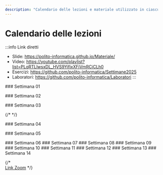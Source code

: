 ```yaml
---
description: "Calendario delle lezioni e materiale utilizzato in ciascuna lezione"
---
```



# Calendario delle lezioni

:::info Link diretti
- Slide: https://polito-informatica.github.io/Materiale/
- Video: https://youtube.com/playlist?list=PLqRTLlwsxDL_HVS9YifixXFjVmRCiCLh0
- Esercizi: https://github.com/polito-informatica/Settimane2025
- Laboratori: https://github.com/polito-informatica/Laboratori
:::


<LectureTable defaultTeacher="" defaultType="Lezione">

<LectureDivider>
### Settimana 01
</LectureDivider>

<LectureRow
    date="22/09/2025" time="16:00-17:30"
    topic="L01a Introduzione al corso"
    teacher="Fulvio Corno"
    pdf="https://polito-informatica.github.io/Materiale/Unita'%200%20-%20Introduzione%20al%20corso%20(Corno).pdf"
    video='https://youtu.be/7v8uqqdhk90'
/>

<LectureRow
    date="22/09/2025" 
    topic="L01b L'ecosistema Python"
    type='Video'
    teacher="Fulvio Corno"
    video='https://youtu.be/dNYvofNN98c'
/>

<LectureRow
    date="22/09/2025" 
    topic="L01c Informazioni pratiche"
    type='Video'
    teacher="Fulvio Corno"
    video='https://youtu.be/xHqOVV2j1_M'
/>

<LectureRow
    date="24/09/2025"  time='11:30-13:00'
    topic="L02 Programmazione, Algoritmi, Pseudo-Codice, Diagrammi di flusso"
    type='Lezione'
    pdf='https://polito-informatica.github.io/Materiale/P1-La_Programmazione.pdf'
    teacher='Roberta Bardini'
    video='https://youtu.be/QibMjDdv7Xw'
/>

<LectureRow
    date="24/09/2025" time='13:00-14:30'
    topic="L03 Primi passi con Python"
    type='Lezione'
    teacher='Fulvio Corno'
    video='https://youtu.be/AvG5sMP13A4'
/>

<LectureRow 
    date='' time=''
    topic='Esercizi della settimana'
    teacher='' type=''
    github='https://github.com/polito-informatica/Settimane2025/tree/main/Settimana01'
/>

<LectureDivider>
### Settimana 02
</LectureDivider>

<LectureRow
    date="29/09/2025" time="16:00-17:30"
    topic="L04 Variabili e valori. Numeri e espressioni"
    pdf='https://polito-informatica.github.io/Materiale/P2-Numeri_e_stringhe.pdf'
    teacher='Roberta Bardini'
    video='https://youtu.be/-senhwRU0no'
/>

<LectureRow
    date="01/10/2025"  time='11:30-13:00'
    topic="L05 Funzioni di libreria standard. Esercizio sulle espressioni 'Piastrelle'."
    teacher='Fulvio Corno'
    video='https://youtu.be/bIWgZEoZZmA'
 />

<LectureRow
    date="01/10/2025" time='13:00-14:30'
    topic="L06 Operazioni sulle stringhe"
    teacher='Fulvio Corno'
    video='https://youtu.be/3ttBVbba-tE'
/>

<LectureRow
    date="01/10/2025" time='16:00-17:30'
    topic="Lab 1 - Squadra 3 - Flow Chart e primi programmi"
    pdf='https://github.com/polito-informatica/Laboratori/blob/main/Lab01/Lab01_testo.pdf?raw=true'
    type='Laboratorio'
    teacher='Giulia Masi'
/>

<LectureRow
    date="02/10/2025" time='11:30-13:00'
    topic="Lab 1 - Squadra 1 - Flow Chart e primi programmi"
    pdf='https://github.com/polito-informatica/Laboratori/blob/main/Lab01/Lab01_testo.pdf?raw=true'
    type='Laboratorio'
    teacher='Giulia Masi'
/>

<LectureRow
    date="02/10/2025" time='13:00-14:30'
    topic="Lab 1 - Squadra 2 - Flow Chart e primi programmi"
    pdf='https://github.com/polito-informatica/Laboratori/blob/main/Lab01/Lab01_testo.pdf?raw=true'
    type='Laboratorio'
    teacher='Giulia Masi'
/>

<LectureRow 
    date='' time=''
    topic='Esercizi della settimana'
    teacher='' type=''
    github='https://github.com/polito-informatica/Settimane2025/tree/main/Settimana02'
/>


<LectureDivider>
### Settimana 03
</LectureDivider>

<LectureRow
    date="06/10/2025" time="14:30-16:00"
    topic="L07 Input. Esercizi sulle stringhe."
    pdf='https://polito-informatica.github.io/Materiale/P3-Decisioni.pdf'
    teacher='Roberta Bardini'
    video='https://youtu.be/XSq7Ut28EsM'
/>

<LectureRow
    date="06/10/2025" time="16:00-17:30"
    topic="L08 Costrutti condizionali"
    teacher='Fulvio Corno'
    video='https://youtu.be/IIywY6G3Grg'
/>

{/* <LectureRow
    date="08/10/2025"  time='11:30-13:00'
    topic="Lezione annullata (anticipata a lunedì 06/10)"
    teacher=''
    type=''
    variant='warning'
 /> */}


<LectureRow
    date="08/10/2025"  time='13:00-14:30'
    topic="L09 Espressioni booleane. Esercizio 'Briscola'"
    teacher='Fulvio Corno'
    github='https://github.com/polito-informatica/Settimane2025/blob/main/Settimana03/briscola.md'
    video='https://youtu.be/A1Lq34ke4ls'
 />


<LectureRow
    date="08/10/2025" time='16:00-17:30'
    topic="Lab 2 - Squadra 3 - Variabili ed espressioni"
    pdf='https://github.com/polito-informatica/Laboratori/blob/main/Lab02/Lab02_testo.pdf?raw=true'
    type='Laboratorio'
    teacher='Lorenzo Martini'
/>

<LectureRow
    date="09/10/2025" time='11:30-13:00'
    topic="Lab 2 - Squadra 1 - Variabili ed espressioni"
    pdf='https://github.com/polito-informatica/Laboratori/blob/main/Lab02/Lab02_testo.pdf?raw=true'
    type='Laboratorio'
    teacher='Giulia Masi'
/>

<LectureRow
    date="09/10/2025" time='13:00-14:30'
    topic="Lab 2 - Squadra 2 - Variabili ed espressioni"
    pdf='https://github.com/polito-informatica/Laboratori/blob/main/Lab02/Lab02_testo.pdf?raw=true'
    type='Laboratorio'
    teacher='Giulia Masi'
/>

<LectureRow 
    date='' time=''
    topic='Esercizi della settimana'
    teacher='' type=''
    github='https://github.com/polito-informatica/Settimane2025/tree/main/Settimana02'
/>

<LectureDivider>
### Settimana 04
</LectureDivider>

<LectureRow
    date="13/10/2025" time="(asincrono)"
    topic="L10 Rappresentazione dell'informazione. (Da visionare e studiare entro il 22/10)"
    pdf='https://polito-informatica.github.io/Materiale/T1-Rappresentazione_dati.pdf'
    video='https://youtu.be/QaNsS9asv6A'
    teacher='Fulvio Corno'
    type='Video'
    variant='info'
/>

<LectureRow
    date="15/10/2025"  time='11:30-13:00'
    topic="L11 Cicli while"
    pdf='https://polito-informatica.github.io/Materiale/P4-Cicli.pdf'
    teacher='Fulvio Corno'
    video='https://youtu.be/kTYNfUUjJ24'
 />

<LectureRow
    date="15/10/2025"  time='13:00-14:30'
    topic="L12 Esercizi su cicli while"
    teacher='Fulvio Corno'
    video='https://youtu.be/--G-KNkVl1A'
 />

<LectureRow
    date="15/10/2025" time='16:00-17:30'
    topic="Lab 3 - Squadra 3 - Costrutti condizionali"
    pdf='https://github.com/polito-informatica/Laboratori/blob/main/Lab03/Lab03_testo.pdf?raw=true'
    type='Laboratorio'
    teacher='Giulia Masi'
/>

<LectureRow
    date="16/10/2025" time='11:30-13:00'
    topic="Lab 3 - Squadra 1 - Costrutti condizionali"
    pdf='https://github.com/polito-informatica/Laboratori/blob/main/Lab03/Lab03_testo.pdf?raw=true'
    type='Laboratorio'
    teacher='Giulia Masi'
/>

<LectureRow
    date="16/10/2025" time='13:00-14:30'
    topic="Lab 3 - Squadra 2 - Costrutti condizionali"
    pdf='https://github.com/polito-informatica/Laboratori/blob/main/Lab03/Lab03_testo.pdf?raw=true'
    type='Laboratorio'
    teacher='Giulia Masi'
/>

<LectureRow 
    date='' time=''
    topic='Esercizi della settimana'
    teacher='' type=''
    github='https://github.com/polito-informatica/Settimane2025/tree/main/Settimana04'
/>



<LectureDivider>
### Settimana 05
</LectureDivider>


<LectureRow
    date="20/10/2025" time="16:00-17:30"
    topic="L13 Esercizi sui cicli"
    type='Esercitazione'
    teacher='Roberta Bardini'
    video='https://youtu.be/7onYntez19w'
/>

<LectureRow
    date="22/10/2025"  time='11:30-13:00'
    topic="L14 Esercizi su rappresentazione dell'informazione. (Necessario avere visto e studiato la video lezione L10)"
    type='Esercitazione'
    teacher='Fulvio Corno'
    video='https://youtu.be/FgQzYH0af_w'
 />

<LectureRow
    date="22/10/2025"  time='13:00-14:30'
    topic="L15 Cicli for, cicli annidati"
    teacher='Roberta Bardini'
 />

<LectureRow
    date="15/10/2025" time='16:00-17:30'
    topic="Lab 4 - Squadra 3 - Cicli"
    pdf='https://github.com/polito-informatica/Laboratori/blob/main/Lab04/Lab04_testo.pdf?raw=true'
    type='Laboratorio'
    teacher='Lorenzo Martini'
/>

<LectureRow
    date="16/10/2025" time='11:30-13:00'
    topic="Lab 4 - Squadra 1 - Cicli"
    pdf='https://github.com/polito-informatica/Laboratori/blob/main/Lab04/Lab04_testo.pdf?raw=true'
    type='Laboratorio'
    teacher='Lorenzo Martini'
/>

<LectureRow
    date="16/10/2025" time='13:00-14:30'
    topic="Lab 4 - Squadra 2 - Cicli"
    pdf='https://github.com/polito-informatica/Laboratori/blob/main/Lab04/Lab04_testo.pdf?raw=true'
    type='Laboratorio'
    teacher='Lorenzo Martini'
/>

<LectureRow 
    date='' time=''
    topic='Esercizi della settimana'
    teacher='' type=''
    github='https://github.com/polito-informatica/Settimane2025/tree/main/Settimana05'
/>



<LectureDivider>
### Settimana 06
</LectureDivider>


<LectureDivider>
### Settimana 07
</LectureDivider>


<LectureDivider>
### Settimana 08
</LectureDivider>


<LectureDivider>
### Settimana 09
</LectureDivider>


<LectureDivider>
### Settimana 10
</LectureDivider>


<LectureDivider>
### Settimana 11
</LectureDivider>


<LectureDivider>
### Settimana 12
</LectureDivider>


<LectureDivider>
### Settimana 13
</LectureDivider>


<LectureDivider>
### Settimana 14
</LectureDivider>



</LectureTable>

{/* <br/><a href='https://polito-it.zoom.us/j/86175075461?pwd=dXd6RFVVSEVCYWRSUjkzckRGUmFTZz09'>Link Zoom</a> */}
